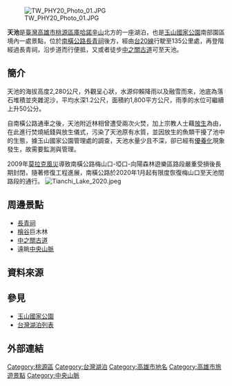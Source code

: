 
{{Infobox body of water
 |name = 天池
 |image = File:天池 Tianchi Lake - panoramio.jpg
 |caption = 
 |coords = {{coord|23.27757|N|120.915096|E|region:TW|display=title,inline}}
 |lake_type =
 |part_of = {{ROC}}
 |area = 1,800平方公尺
 |depth = 1.2公尺
 |max-depth = 2公尺
 |volume = 1,966立方公尺
 |residence_time = 
 |shore =
 |elevation = 2,280公尺
}}
[[File:TW_PHY20_Photo_01.JPG|thumb]]

'''天池'''是[[臺灣|臺灣]][[高雄市|高雄市]][[桃源區|桃源區]][[庫哈諾辛山|庫哈諾辛山]]北方的一座湖泊，也是[[玉山國家公園|玉山國家公園]]南部園區境內一處景點，位於[[南橫公路|南橫公路]][[長青祠|長青祠]]後方，經由[[台20線|台20線]]行駛至135公里處，再登階經過長青祠，沿步道而行便抵，又或者徒步[[中之關古道|中之關古道]]可至天池{{r|ysnp}}{{r|朱俊彥}}。

==簡介==
天池的海拔高度2,280公尺，外觀呈心狀，水源仰賴降雨以及融雪而來，池底為落石堆積並夾雜泥沙，平均水深1.2公尺，面積約1,800平方公尺，雨季的水位可繼續上升50公分{{r|朱俊彥}}。

自南橫公路通車之後，天池附近林相曾遭受兩次火焚，加上宗教人士藉[[放生|放生]]為由，在此進行焚燒紙錢與放生儀式，污染了天池原有水質，並因放生的魚類干擾了池中的生態，據玉山國家公園管理處的調查，天池水量少且不深，卻已經有[[優養化|優養化]]現象發生，故需要監測與管理{{r|朱俊彥}}。

2009年[[莫拉克風災|莫拉克風災]]導致南橫公路梅山口-埡口-向陽森林遊樂區路段嚴重受損後長期封閉{{r|thb}}，隨著修復工程進展，南橫公路於2020年1月起有限度恢復梅山口至天池間路段的通行{{r|udn}}。
[[File:Tianchi_Lake_2020.jpeg|thumb]]

==周邊景點==
*[[長青祠|長青祠]]
*[[檜谷|檜谷]]巨木林
*[[中之關古道|中之關古道]]
*遠眺[[中央山脈|中央山脈]]

==資料來源==
{{reflist|refs=

<ref name="ysnp">{{cite web|url=http://www.ysnp.gov.tw/trail_flash.aspx?vr=20&trailID=2&id=2|title=中之關步道資源|publisher=玉山國家公園管理處|accessdate=2012-02-29|language=zh-tw|archive-date=2016-03-05|archive-url=https://web.archive.org/web/20160305080523/http://www.ysnp.gov.tw/trail_flash.aspx?vr=20&trailID=2&id=2|dead-url=no}}</ref>

<ref name="朱俊彥">{{cite news|url=http://www.libertytimes.com.tw/2005/new/may/12/today-life9.htm|title=天池深幾許 只有2公尺|author=朱俊彥|publisher=自由電子報|accessdate=2012-02-29|language=zh-tw|date=2005-05-12|archive-date=2005-11-09|archive-url=https://web.archive.org/web/20051109112050/http://www.libertytimes.com.tw/2005/new/may/12/today-life9.htm|dead-url=no}}</ref>

<ref name="thb">{{cite web|url=http://www.thb.gov.tw/tm/Menus/Menu04/thbpop/newsD.aspx?key0=4211|title=台20線梅山口至向陽森林遊樂區間路段暫時封閉|publisher=交通部公路總局|accessdate=2012-02-29|language=zh-tw|date=2010-02-03|archive-date=2011-07-06|archive-url=https://web.archive.org/web/20110706205849/http://www.thb.gov.tw/tm/Menus/Menu04/thbpop/newsD.aspx?key0=4211|dead-url=no}}</ref>

<ref name="udn">{{cite web |url=https://udn.com/news/story/7327/4251473 |title=影／高雄南橫公路下月通到天池 暫緩實施總量管制 |publisher=聯合新聞網 |accessdate=2019-12-27 |language=zh-tw |date=2019-12-27 |archive-date=2019-12-27 |archive-url=https://web.archive.org/web/20191227195511/https://udn.com/news/story/7327/4251473 |dead-url=no }}</ref>
}}

==參見==
*[[玉山國家公園|玉山國家公園]]
*[[台灣湖泊列表|台灣湖泊列表]]

==外部連結==
{{commonscat|Tianchi (Southern Cross Island Highway)}}

{{南橫公路}}
{{台灣湖泊}}

[[Category:桃源區|Category:桃源區]]
[[Category:台灣湖泊|Category:台灣湖泊]]
[[Category:高雄市地名|Category:高雄市地名]]
[[Category:高雄市旅遊景點|Category:高雄市旅遊景點]]
[[Category:中央山脈|Category:中央山脈]]